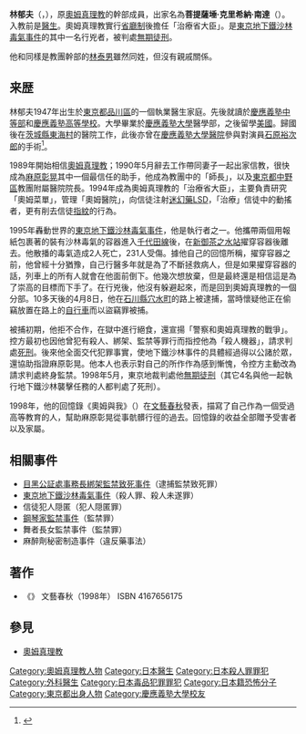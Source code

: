 '''林郁夫'''（{{jpn|j=林 郁夫|hg=はやし いくお|rm=Hayashi Ikuo}}，{{bd|1947年|1月23日|||Hayashi, Ikuo}}），原[[奧姆真理教|奧姆真理教]]的幹部成員，出家名為'''菩提薩埵·克里希納·南達'''（{{lang|ja|ボーディサットヴァ・クリシュナナンダ}}）。入教前是[[醫生|醫生]]。奧姆真理教實行[[省廳制_(奧姆真理教)|省廳制]]後擔任「治療省大臣」。是[[東京地下鐵沙林毒氣事件|東京地下鐵沙林毒氣事件]]的其中一名行兇者，被判處[[無期徒刑|無期徒刑]]。

他和同樣是教團幹部的[[林泰男|林泰男]]雖然同姓，但沒有親戚關係。

==来歴==
林郁夫1947年出生於[[東京都|東京都]][[品川區|品川區]]的一個執業醫生家庭。先後就讀於[[慶應義塾中等部|慶應義塾中等部]]和[[慶應義塾高等學校|慶應義塾高等學校]]。大學畢業於[[慶應義塾大學|慶應義塾大學]]醫學部，之後留學[[美國|美國]]。歸國後在[[茨城縣|茨城縣]][[東海村_(那珂郡)|東海村]]的醫院工作，此後亦曾在[[慶應義塾大學醫院|慶應義塾大學醫院]]參與對演員[[石原裕次郎|石原裕次郎]]的手術<ref>{{Cite web |url=http://bookclub.kodansha.co.jp/books/hon/0403/saki.html  |title=オウム「治療省大臣」の慟哭 - 講談社BOOK倶楽部 |publisher=講談社 |archiveurl=https://web.archive.org/web/20131012020049/http://bookclub.kodansha.co.jp/books/hon/0403/saki.html |archivedate=2013-10-12 |archiveservice=Wayback Machine |deadlinkdate=2018-10-23}}</ref>。

1989年開始相信[[奧姆真理教|奧姆真理教]]；1990年5月辭去工作帶同妻子一起出家信教，很快成為[[麻原彰晃|麻原彰晃]]其中一個最信任的助手，他成為教團中的「師長」，以及[[東京都|東京都]][[中野區|中野區]]教團附屬醫院院長。1994年成為奧姆真理教的「治療省大臣」，主要負責研究「奧姆菜單」，管理「奧姆醫院」，向信徒注射[[迷幻藥|迷幻藥]][[LSD|LSD]]，「治療」信徒中的動搖者，更有削去信徒[[指紋|指紋]]的行為。

1995年轟動世界的[[東京地下鐵沙林毒氣事件|東京地下鐵沙林毒氣事件]]，他是執行者之一。他攜帶兩個用報紙包裹著的裝有沙林毒氣的容器進入[[東京地下鐵千代田線|千代田線]]後，在[[新御茶之水站|新御茶之水站]]擢穿容器後離去。他散播的毒氣造成2人死亡，231人受傷。據他自己的回憶所稱，擢穿容器之前，他曾經十分猶豫，自己行醫多年就是為了不斷拯救病人，但是如果擢穿容器的話，列車上的所有人就會在他面前倒下。他幾次想放棄，但是最終還是相信這是為了崇高的目標而下手了。在行兇後，他沒有躲避起來，而是回到奧姆真理教的一個分部。10多天後的4月8日，他在[[石川縣|石川縣]][[穴水町|穴水町]]的路上被逮捕，當時懷疑他正在偷竊放置在路上的[[自行車|自行車]]而以盜竊罪被捕。

被捕初期，他拒不合作，在獄中進行絕食，還宣揚「警察和奧姆真理教的戰爭」。控方最初也因他曾犯有殺人、綁架、監禁等罪行而指控他為「殺人機器」，請求判處[[死刑|死刑]]。後來他全面交代犯罪事實，使地下鐵沙林事件的具體經過得以公諸於眾，還協助指證麻原彰晃。他本人也表示對自己的所作作為感到慚愧，令控方主動改為請求判處終身監禁。1998年5月，東京地裁判處他[[無期徒刑|無期徒刑]]（其它4名與他一起執行地下鐵沙林襲擊任務的人都判處了死刑）。

1998年，他的回憶錄《奧姆與我》（{{lang|ja|オウムと私}}）在[[文藝春秋|文藝春秋]]發表，描寫了自己作為一個受過高等教育的人，幫助麻原彰晃從事骯髒行徑的過去。回憶錄的收益全部贈予受害者以及家屬。

==相關事件==
*[[目黑公証處事務長綁架監禁致死事件|目黑公証處事務長綁架監禁致死事件]]（逮捕監禁致死罪）
*[[東京地下鐵沙林毒氣事件|東京地下鐵沙林毒氣事件]]（殺人罪、殺人未遂罪）
*信徒犯人隠匿（犯人隠匿罪） 
*[[鋼琴家監禁事件|鋼琴家監禁事件]]（監禁罪） 
*舞者長女監禁事件（監禁罪） 
*麻醉劑秘密制造事件（違反藥事法）

==著作==
*《{{lang|ja|オウムと私}}》 文藝春秋（1998年） ISBN 4167656175

==參見==
*[[奧姆真理教|奧姆真理教]]

{{奥姆真理教}}
{{Authority control}}
{{DEFAULTSORT:Hayashi, Ikuo}}
[[Category:奧姆真理教人物|Category:奧姆真理教人物]]
[[Category:日本醫生|Category:日本醫生]]
[[Category:日本殺人罪罪犯|Category:日本殺人罪罪犯]]
[[Category:外科醫生|Category:外科醫生]]
[[Category:日本毒品犯罪罪犯|Category:日本毒品犯罪罪犯]]
[[Category:日本籍恐怖分子|Category:日本籍恐怖分子]]
[[Category:東京都出身人物|Category:東京都出身人物]]
[[Category:慶應義塾大學校友|Category:慶應義塾大學校友]]